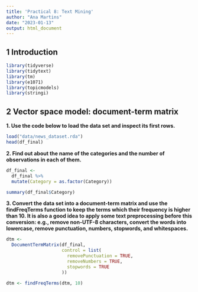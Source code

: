 ```yaml
---
title: 'Practical 8: Text Mining'
author: "Ana Martins"
date: "2023-01-13"
output: html_document
---
```


## 1 Introduction

```r
library(tidyverse)
library(tidytext)
library(tm)
library(e1071)
library(topicmodels)
library(stringi)
```

## 2 Vector space model: document-term matrix

**1. Use the code below to load the data set and inspect its first rows.**

```r
load("data/news_dataset.rda")
head(df_final)
```

**2. Find out about the name of the categories and the number of observations in each of them.**

```r
df_final <-
  df_final %>% 
  mutate(Category = as.factor(Category))

summary(df_final$Category)
```

**3. Convert the data set into a document-term matrix and use the findFreqTerms function to keep the terms which their frequency is higher than 10. It is also a good idea to apply some text preprocessing before this conversion: e.g., remove non-UTF-8 characters, convert the words into lowercase, remove punctuation, numbers, stopwords, and whitespaces.**

```r
dtm <-
  DocumentTermMatrix(df_final,
                     control = list(
                       removePunctuation = TRUE,
                       removeNumbers = TRUE,
                       stopwords = TRUE
                     ))

dtm <- findFreqTerms(dtm, 10)
```


